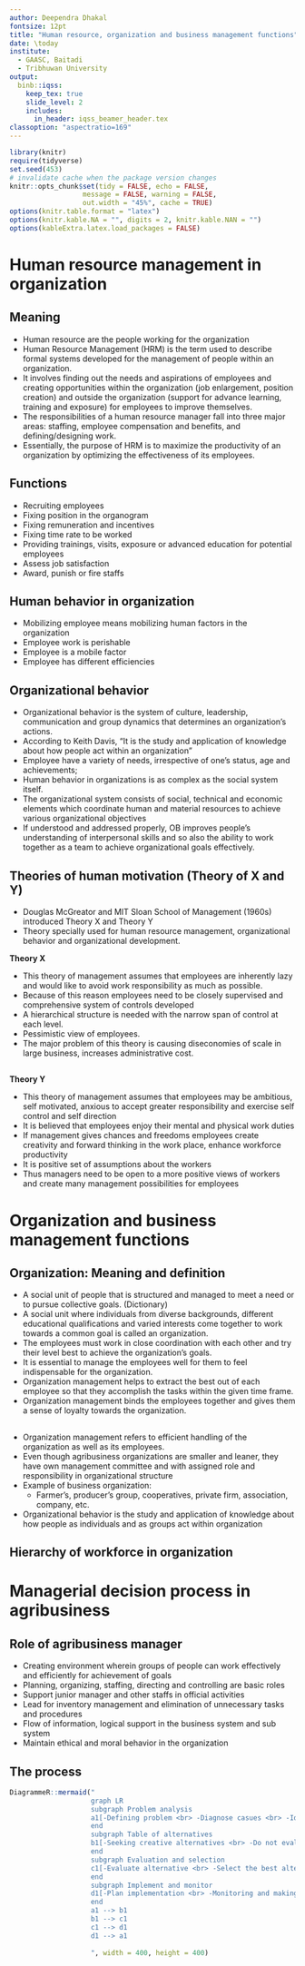 ```yaml
---
author: Deependra Dhakal
fontsize: 12pt
title: "Human resource, organization and business management functions"
date: \today
institute:
  - GAASC, Baitadi
  - Tribhuwan University 
output: 
  binb::iqss:
    keep_tex: true
    slide_level: 2
    includes:
      in_header: iqss_beamer_header.tex
classoption: "aspectratio=169"
---
```


```r
library(knitr)
require(tidyverse)
set.seed(453)
# invalidate cache when the package version changes
knitr::opts_chunk$set(tidy = FALSE, echo = FALSE, 
                  message = FALSE, warning = FALSE,
                  out.width = "45%", cache = TRUE)
options(knitr.table.format = "latex")
options(knitr.kable.NA = "", digits = 2, knitr.kable.NAN = "")
options(kableExtra.latex.load_packages = FALSE)
```

# Human resource management in organization

## Meaning

- Human resource are the people working for the organization
- Human Resource Management (HRM) is the term used to describe formal systems developed for the management of people within an organization. 
- It involves finding out the needs and aspirations of employees and creating opportunities within the organization (job enlargement, position creation) and outside the organization (support for advance learning, training and exposure) for employees to improve themselves.
- The responsibilities of a human resource manager fall into three major areas: staffing, employee compensation and benefits, and defining/designing work. 
- Essentially, the purpose of HRM is to maximize the productivity of an organization by optimizing the effectiveness of its employees.

## Functions

- Recruiting employees
- Fixing position in the organogram
- Fixing remuneration and incentives
- Fixing time rate to be worked
- Providing trainings, visits, exposure or advanced education for potential employees
- Assess job satisfaction
- Award, punish or fire staffs

## Human behavior in organization

- Mobilizing employee means mobilizing human factors in the organization
- Employee work is perishable
- Employee is a mobile factor
- Employee has different efficiencies

## Organizational behavior

- Organizational behavior is the system of culture, leadership, communication and group dynamics that determines an organization's actions.
- According to Keith Davis, "It is the study and application of knowledge about how people act within an organization"
- Employee have a variety of needs, irrespective of one's status, age and achievements;
- Human behavior in organizations is as complex as the social system itself.
- The organizational system consists of social, technical and economic elements which coordinate human and material resources to achieve various organizational objectives
- If understood and addressed properly, OB improves people's understanding of interpersonal skills and so also the ability to work together as a team to achieve organizational goals effectively.

## Theories of human motivation (Theory of X and Y)

- Douglas McGreator and MIT Sloan School of Management (1960s) introduced Theory X and Theory Y
- Theory specially used for human resource management, organizational behavior and organizational development.

**Theory X**

- This theory of management assumes that employees are inherently lazy and would like to avoid work responsibility as much as possible.
- Because of this reason employees need to be closely supervised and comprehensive system of controls developed
- A hierarchical structure is needed with the narrow span of control at each level.
- Pessimistic view of employees.
- The major problem of this theory is causing diseconomies of scale in large business, increases administrative cost.

##

**Theory Y**

- This theory of management assumes that employees may be ambitious, self motivated, anxious to accept greater responsibility and exercise self control and self direction
- It is believed that employees enjoy their mental and physical work duties
- If management gives chances and freedoms employees create creativity and forward thinking in the work place, enhance workforce productivity
- It is positive set of assumptions about the workers
- Thus managers need to be open to a more positive views of workers and create many management possibilities for employees

# Organization and business management functions

## Organization: Meaning and definition

- A social unit of people that is structured and managed to meet a need or to pursue collective goals. (Dictionary)
- A social unit where individuals from diverse backgrounds, different educational qualifications and varied interests come together to work towards a common goal is called an organization.
- The employees must work in close coordination with each other and try their level best to achieve the organization's goals.
- It is essential to manage the employees well for them to feel indispensable for the organization.
- Organization management helps to extract the best out of each employee so that they accomplish the tasks within the given time frame.
- Organization management binds the employees together and gives them a sense of loyalty towards the organization.

##

- Organization management refers to efficient handling of the organization as well as its employees.
- Even though agribusiness organizations are smaller and leaner, they have own management committee and with assigned role and responsibility in organizational structure
- Example of business organization:
  - Farmer's, producer's group, cooperatives, private firm, association, company, etc.
- Organizational behavior is the study and application of knowledge about how people as individuals and as groups act within organization

## Hierarchy of workforce in organization

\begin{columns}

\column{0.6\textwidth}

- Organization has organizational structure, have formal positions in a
hierarchical order.
- Structure is prepared to designate different positions, divisions and
sub-divisions.
- The chairman, vice chairman, secretary and treasurers are vital positions in an organization.
- Supportive positions are members ultimately leading the producer group/cooperative/firms.
- Employees are managers, middle managers and staffs who are guided by the organizations management committee.

\column{0.4\textwidth}

```r
DiagrammeR::mermaid(
  "
  graph TB
  
  A[Chairman] --> M[Manager]
  M --> S[Secretary]
  M --> C[Vice secretary]
  M --> D[Members]
  "
)
```

\end{columns}

# Managerial decision process in agribusiness

## Role of agribusiness manager

- Creating environment wherein groups of people can work effectively and efficiently for achievement of goals
- Planning, organizing, staffing, directing and controlling are basic roles
- Support junior manager and other staffs in official activities
- Lead for inventory management and elimination of unnecessary tasks and procedures
- Flow of information, logical support in the business system and sub system
- Maintain ethical and moral behavior in the organization

## The process

```r
DiagrammeR::mermaid("
                    graph LR
                    subgraph Problem analysis
                    a1[-Defining problem <br> -Diagnose casues <br> -Identify decision objectives]
                    end
                    subgraph Table of alternatives
                    b1[-Seeking creative alternatives <br> -Do not evaluate]
                    end
                    subgraph Evaluation and selection
                    c1[-Evaluate alternative <br> -Select the best alternative]
                    end
                    subgraph Implement and monitor
                    d1[-Plan implementation <br> -Monitoring and making necessary adjustments]
                    end
                    a1 --> b1
                    b1 --> c1
                    c1 --> d1
                    d1 --> a1
                    
                    ", width = 400, height = 400)
```

